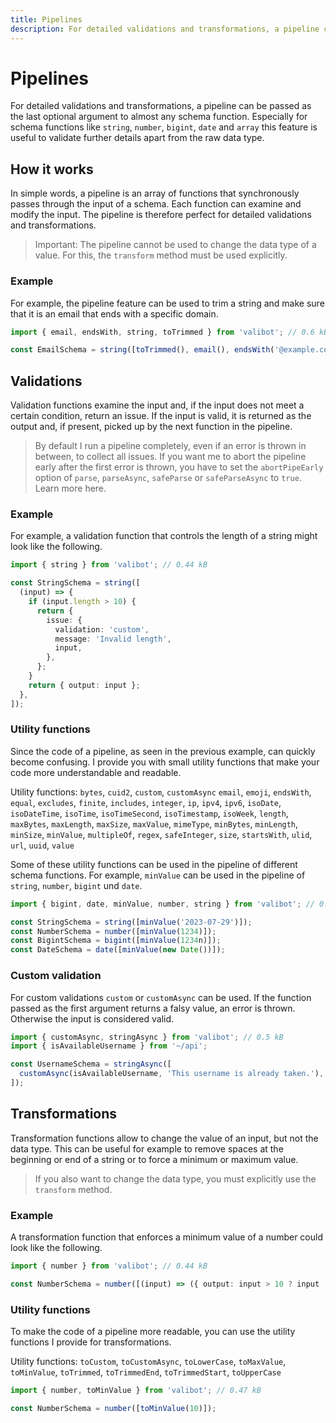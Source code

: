 ```yaml
---
title: Pipelines
description: For detailed validations and transformations, a pipeline can be passed as the last optional argument to almost any schema function.
---
```



# Pipelines

For detailed validations and transformations, a pipeline can be passed as the last optional argument to almost any schema function. Especially for schema functions like <Link href="/api/string">`string`</Link>, <Link href="/api/number">`number`</Link>, <Link href="/api/bigint">`bigint`</Link>, <Link href="/api/date">`date`</Link> and <Link href="/api/array">`array`</Link> this feature is useful to validate further details apart from the raw data type.

## How it works

In simple words, a pipeline is an array of functions that synchronously passes through the input of a schema. Each function can examine and modify the input. The pipeline is therefore perfect for detailed validations and transformations.

> Important: The pipeline cannot be used to change the data type of a value. For this, the <Link href="/api/transform">`transform`</Link> method must be used explicitly.

### Example

For example, the pipeline feature can be used to trim a string and make sure that it is an email that ends with a specific domain.

```ts
import { email, endsWith, string, toTrimmed } from 'valibot'; // 0.6 kB

const EmailSchema = string([toTrimmed(), email(), endsWith('@example.com')]);
```

## Validations

Validation functions examine the input and, if the input does not meet a certain condition, return an issue. If the input is valid, it is returned as the output and, if present, picked up by the next function in the pipeline.

> By default I run a pipeline completely, even if an error is thrown in between, to collect all issues. If you want me to abort the pipeline early after the first error is thrown, you have to set the `abortPipeEarly` option of <Link href="/api/parse">`parse`</Link>, <Link href="/api/parseAsync">`parseAsync`</Link>, <Link href="/api/safeParse">`safeParse`</Link> or <Link href="/api/safeParseAsync">`safeParseAsync`</Link> to `true`. Learn more <Link href="/guides/parse-data/#abort-early">here</Link>.

### Example

For example, a validation function that controls the length of a string might look like the following.

```ts
import { string } from 'valibot'; // 0.44 kB

const StringSchema = string([
  (input) => {
    if (input.length > 10) {
      return {
        issue: {
          validation: 'custom',
          message: 'Invalid length',
          input,
        },
      };
    }
    return { output: input };
  },
]);
```

### Utility functions

Since the code of a pipeline, as seen in the previous example, can quickly become confusing. I provide you with small utility functions that make your code more understandable and readable.

Utility functions: <Link href="/api/bytes">`bytes`</Link>, <Link href="/api/cuid2">`cuid2`</Link>, <Link href="/api/custom">`custom`</Link>, <Link href="/api/customAsync">`customAsync`</Link> <Link href="/api/email">`email`</Link>, <Link href="/api/emoji">`emoji`</Link>, <Link href="/api/endsWith">`endsWith`</Link>, <Link href="/api/equal">`equal`</Link>, <Link href="/api/excludes">`excludes`</Link>, <Link href="/api/finite">`finite`</Link>, <Link href="/api/includes">`includes`</Link>, <Link href="/api/integer">`integer`</Link>, <Link href="/api/ip">`ip`</Link>, <Link href="/api/ipv4">`ipv4`</Link>, <Link href="/api/ipv6">`ipv6`</Link>, <Link href="/api/isoDate">`isoDate`</Link>, <Link href="/api/isoDateTime">`isoDateTime`</Link>, <Link href="/api/isoTime">`isoTime`</Link>, <Link href="/api/isoTimeSecond">`isoTimeSecond`</Link>, <Link href="/api/isoTimestamp">`isoTimestamp`</Link>, <Link href="/api/isoWeek">`isoWeek`</Link>, <Link href="/api/length">`length`</Link>, <Link href="/api/maxBytes">`maxBytes`</Link>, <Link href="/api/maxLength">`maxLength`</Link>, <Link href="/api/maxSize">`maxSize`</Link>, <Link href="/api/maxValue">`maxValue`</Link>, <Link href="/api/mimeType">`mimeType`</Link>, <Link href="/api/minBytes">`minBytes`</Link>, <Link href="/api/minLength">`minLength`</Link>, <Link href="/api/minSize">`minSize`</Link>, <Link href="/api/minValue">`minValue`</Link>, <Link href="/api/multipleOf">`multipleOf`</Link>, <Link href="/api/regex">`regex`</Link>, <Link href="/api/safeInteger">`safeInteger`</Link>, <Link href="/api/size">`size`</Link>, <Link href="/api/startsWith">`startsWith`</Link>, <Link href="/api/ulid">`ulid`</Link>, <Link href="/api/url">`url`</Link>, <Link href="/api/uuid">`uuid`</Link>, <Link href="/api/value">`value`</Link>

Some of these utility functions can be used in the pipeline of different schema functions. For example, <Link href="/api/minValue">`minValue`</Link> can be used in the pipeline of <Link href="/api/string">`string`</Link>, <Link href="/api/number">`number`</Link>, <Link href="/api/bigint">`bigint`</Link> und <Link href="/api/date">`date`</Link>.

```ts
import { bigint, date, minValue, number, string } from 'valibot'; // 0.58 kB

const StringSchema = string([minValue('2023-07-29')]);
const NumberSchema = number([minValue(1234)]);
const BigintSchema = bigint([minValue(1234n)]);
const DateSchema = date([minValue(new Date())]);
```

### Custom validation

For custom validations <Link href="/api/custom">`custom`</Link> or <Link href="/api/customAsync">`customAsync`</Link> can be used. If the function passed as the first argument returns a falsy value, an error is thrown. Otherwise the input is considered valid.

```ts
import { customAsync, stringAsync } from 'valibot'; // 0.5 kB
import { isAvailableUsername } from '~/api';

const UsernameSchema = stringAsync([
  customAsync(isAvailableUsername, 'This username is already taken.'),
]);
```

## Transformations

Transformation functions allow to change the value of an input, but not the data type. This can be useful for example to remove spaces at the beginning or end of a string or to force a minimum or maximum value.

> If you also want to change the data type, you must explicitly use the <Link href="/api/transform">`transform`</Link> method.

### Example

A transformation function that enforces a minimum value of a number could look like the following.

```ts
import { number } from 'valibot'; // 0.44 kB

const NumberSchema = number([(input) => ({ output: input > 10 ? input : 10 })]);
```

### Utility functions

To make the code of a pipeline more readable, you can use the utility functions I provide for transformations.

Utility functions: <Link href="/api/toCustom">`toCustom`</Link>, <Link href="/api/toCustomAsync">`toCustomAsync`</Link>, <Link href="/api/toLowerCase">`toLowerCase`</Link>, <Link href="/api/toMaxValue">`toMaxValue`</Link>, <Link href="/api/toMinValue">`toMinValue`</Link>, <Link href="/api/toTrimmed">`toTrimmed`</Link>, <Link href="/api/toTrimmedEnd">`toTrimmedEnd`</Link>, <Link href="/api/toTrimmedStart">`toTrimmedStart`</Link>, <Link href="/api/toUpperCase">`toUpperCase`</Link>

```ts
import { number, toMinValue } from 'valibot'; // 0.47 kB

const NumberSchema = number([toMinValue(10)]);
```
